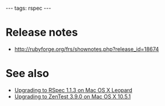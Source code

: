 ---
tags: rspec
---
= Release notes =

* http://rubyforge.org/frs/shownotes.php?release_id=18674

= See also =

* [[Upgrading to RSpec 1.1.3 on Mac OS X Leopard]]
* [[Upgrading to ZenTest 3.9.0 on Mac OS X 10.5.1]]
